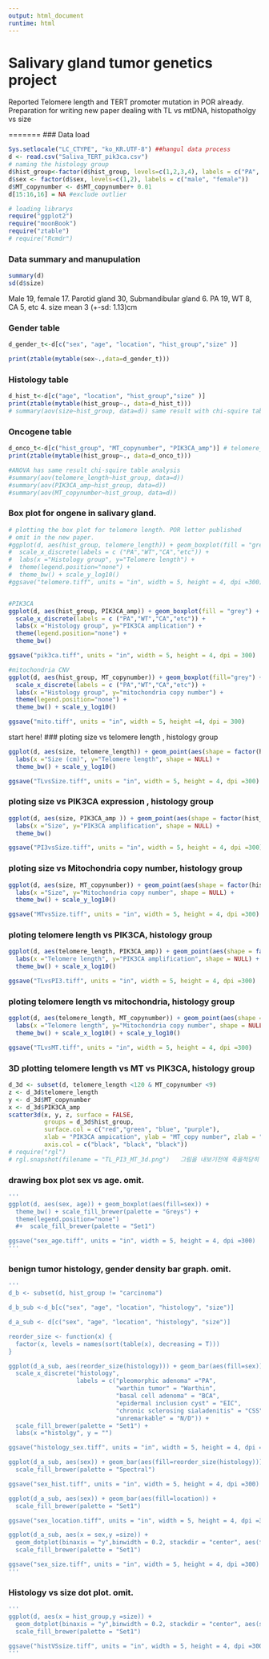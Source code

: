 ```yaml
---
output: html_document
runtime: html
---
```

# Salivary gland tumor genetics project

Reported Telomere length and TERT promoter mutation in POR already. 
Preparation for writing new paper dealing with TL vs mtDNA, histopatholgy vs size

=======
### Data load
```r
Sys.setlocale("LC_CTYPE", "ko_KR.UTF-8") ##hangul data process
d <- read.csv("Saliva_TERT_pik3ca.csv")
# naming the histology group
d$hist_group<-factor(d$hist_group, levels=c(1,2,3,4), labels = c("PA", "WT", "CA", "etc")) 
d$sex <- factor(d$sex, levels=c(1,2), labels = c("male", "female")) 
d$MT_copynumber <- d$MT_copynumber+ 0.01
d[15:16,16] = NA #exclude outlier
```

```r
# loading librarys
require("ggplot2")
require("moonBook")
require("ztable")
# require("Rcmdr")
```

### Data summary and manupulation
```r
summary(d)
sd(d$size)
```
Male 19, female 17. 
Parotid gland 30, Submandibular gland 6.
PA 19, WT 8, CA 5, etc 4.
size mean 3 (+-sd: 1.13)cm

### Gender table
```r
d_gender_t<-d[c("sex", "age", "location", "hist_group","size" )]

print(ztable(mytable(sex~.,data=d_gender_t)))
```
### Histology table
```r
d_hist_t<-d[c("age", "location", "hist_group","size" )]
print(ztable(mytable(hist_group~., data=d_hist_t)))
# summary(aov(size~hist_group, data=d)) same result with chi-squire table analysis.
```

### Oncogene table
```r
d_onco_t<-d[c("hist_group", "MT_copynumber", "PIK3CA_amp")] # telomere_length ommited due to POR letter
print(ztable(mytable(hist_group~., data=d_onco_t)))

#ANOVA has same result chi-squire table analysis
#summary(aov(telomere_length~hist_group, data=d))
#summary(aov(PIK3CA_amp~hist_group, data=d))
#summary(aov(MT_copynumber~hist_group, data=d))
```


### Box plot for ongene in salivary gland.
```r
# plotting the box plot for telomere length. POR letter published
# omit in the new paper.
#ggplot(d, aes(hist_group, telomere_length)) + geom_boxplot(fill = "grey") +
#  scale_x_discrete(labels = c ("PA","WT","CA","etc")) + 
#  labs(x ="Histology group", y="Telomere length") + 
#  theme(legend.position="none") +
#  theme_bw() + scale_y_log10()
#ggsave("telomere.tiff", units = "in", width = 5, height = 4, dpi =300) 


#PIK3CA
ggplot(d, aes(hist_group, PIK3CA_amp)) + geom_boxplot(fill = "grey") +
  scale_x_discrete(labels = c ("PA","WT","CA","etc")) + 
  labs(x ="Histology group", y="PIK3CA amplication") + 
  theme(legend.position="none") +
  theme_bw()

ggsave("pik3ca.tiff", units = "in", width = 5, height = 4, dpi = 300)

#mitochondria CNV
ggplot(d, aes(hist_group, MT_copynumber)) + geom_boxplot(fill="grey") +
  scale_x_discrete(labels = c ("PA","WT","CA","etc")) + 
  labs(x ="Histology group", y="mitochondria copy number") + 
  theme(legend.position="none") +
  theme_bw() + scale_y_log10()

ggsave("mito.tiff", units = "in", width = 5, height =4, dpi = 300)
```

start here!
### ploting size vs telomere length , histology group
```r
ggplot(d, aes(size, telomere_length)) + geom_point(aes(shape = factor(hist_group)), show.legend = F) +
  labs(x ="Size (cm)", y="Telomere length", shape = NULL) + 
  theme_bw() + scale_y_log10()

ggsave("TLvsSize.tiff", units = "in", width = 5, height = 4, dpi =300)
```

### ploting size vs PIK3CA expression , histology group
```r
ggplot(d, aes(size, PIK3CA_amp )) + geom_point(aes(shape = factor(hist_group)), show.legend = F) +
  labs(x ="Size", y="PIK3CA amplification", shape = NULL) + 
  theme_bw()

ggsave("PI3vsSize.tiff", units = "in", width = 5, height = 4, dpi =300)
```

### ploting size vs Mitochondria copy number, histology group
```r
ggplot(d, aes(size, MT_copynumber)) + geom_point(aes(shape = factor(hist_group)), show.legend = F) +
  labs(x ="Size", y="Mitochondria copy number", shape = NULL) + 
  theme_bw() + scale_y_log10()

ggsave("MTvsSize.tiff", units = "in", width = 5, height = 4, dpi =300)
```

### ploting telomere length vs PIK3CA, histology group
```r
ggplot(d, aes(telomere_length, PIK3CA_amp)) + geom_point(aes(shape = factor(hist_group)), show.legend = F) +
  labs(x ="Telomere length", y="PIK3CA amplification", shape = NULL) + 
  theme_bw() + scale_x_log10()

ggsave("TLvsPI3.tiff", units = "in", width = 5, height = 4, dpi =300)
```

### ploting telomere length vs mitochondria, histology group
```r
ggplot(d, aes(telomere_length, MT_copynumber)) + geom_point(aes(shape = factor(hist_group)), show.legend = F) +
  labs(x ="Telomere length", y="Mitochondria copy number", shape = NULL) + 
  theme_bw() + scale_x_log10() + scale_y_log10()

ggsave("TLvsMT.tiff", units = "in", width = 5, height = 4, dpi =300)
```

### 3D plotting telomere length vs MT vs PIK3CA, histology group
```r
d_3d <- subset(d, telomere_length <120 & MT_copynumber <9)
z <- d_3d$telomere_length
y <- d_3d$MT_copynumber
x <- d_3d$PIK3CA_amp
scatter3d(x, y, z, surface = FALSE, 
          groups = d_3d$hist_group, 
          surface.col = c("red","green", "blue", "purple"),
          xlab = "PIK3CA ampication", ylab = "MT_copy number", zlab = "telomere length",
          axis.col = c("black", "black", "black"))
# require("rgl")          
# rgl.snapshot(filename = "TL_PI3_MT_3d.png")   그림을 내보기전에 축을적당히 회전시켜야함.
```


### drawing box plot sex vs age. omit.
```r
'''
ggplot(d, aes(sex, age)) + geom_boxplot(aes(fill=sex)) +
  theme_bw() + scale_fill_brewer(palette = "Greys") + 
  theme(legend.position="none")
  #+  scale_fill_brewer(palette = "Set1")

ggsave("sex_age.tiff", units = "in", width = 5, height = 4, dpi =300)
'''
```

### benign tumor histology, gender density bar graph. omit.
```r
'''
d_b <- subset(d, hist_group != "carcinoma")

d_b_sub <-d_b[c("sex", "age", "location", "histology", "size")]

d_a_sub <- d[c("sex", "age", "location", "histology", "size")]

reorder_size <- function(x) {
  factor(x, levels = names(sort(table(x), decreasing = T)))
}

ggplot(d_a_sub, aes(reorder_size(histology))) + geom_bar(aes(fill=sex)) +
  scale_x_discrete("histology", 
                   labels = c("pleomorphic adenoma" ="PA", 
                              "warthin tumor" = "Warthin", 
                              "basal cell adenoma" = "BCA",
                              "epidermal inclusion cyst" = "EIC",
                              "chronic sclerosing sialadenitis" = "CSS",
                              "unremarkable" = "N/D")) + 
  scale_fill_brewer(palette = "Set1") +
  labs(x ="histolgy", y = "")

ggsave("histology_sex.tiff", units = "in", width = 5, height = 4, dpi =300)

ggplot(d_a_sub, aes(sex)) + geom_bar(aes(fill=reorder_size(histology))) +
  scale_fill_brewer(palette = "Spectral")

ggsave("sex_hist.tiff", units = "in", width = 5, height = 4, dpi =300)

ggplot(d_a_sub, aes(sex)) + geom_bar(aes(fill=location)) +
  scale_fill_brewer(palette = "Set1")

ggsave("sex_location.tiff", units = "in", width = 5, height = 4, dpi =300)

ggplot(d_a_sub, aes(x = sex,y =size)) + 
  geom_dotplot(binaxis = "y",binwidth = 0.2, stackdir = "center", aes(fill = sex)) +
  scale_fill_brewer(palette = "Set1")

ggsave("sex_size.tiff", units = "in", width = 5, height = 4, dpi =300)
'''
```




### Histology vs size dot plot. omit.
```r
'''
ggplot(d, aes(x = hist_group,y =size)) + 
  geom_dotplot(binaxis = "y",binwidth = 0.2, stackdir = "center", aes(shape = hist_group)) +
  scale_fill_brewer(palette = "Set1")

ggsave("histVSsize.tiff", units = "in", width = 5, height = 4, dpi =300)
'''
```

